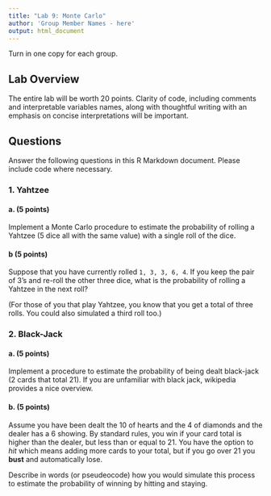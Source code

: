 ```yaml
---
title: "Lab 9: Monte Carlo"
author: 'Group Member Names - here'
output: html_document
---
```

Turn in one copy for each group. 

## Lab Overview

The entire lab will be worth 20 points. Clarity of code, including comments and interpretable variables names, along with thoughtful writing with an emphasis on concise interpretations will be important. 

## Questions
Answer the following questions in this R Markdown document. Please include code where necessary.

### 1. Yahtzee
#### a. (5 points)
Implement a Monte Carlo procedure to estimate the probability of rolling a Yahtzee (5 dice all with the same value) with a single roll of the dice.

#### b (5 points)
Suppose that you have currently rolled `1, 3, 3, 6, 4`. If you keep the pair of 3's and re-roll the other three dice, what is the probability of rolling a Yahtzee in the next roll?

(For those of you that play Yahtzee, you know that you get a total of three rolls. You could also simulated a third roll too.)


### 2. Black-Jack
#### a. (5 points)
Implement a procedure to estimate the probability of being dealt black-jack (2 cards that total 21). If you are unfamiliar with black jack, wikipedia provides a nice overview.


#### b. (5 points)
Assume you have been dealt the 10 of hearts and the 4 of diamonds and the dealer has a 6 showing. By standard rules, you win if your card total is higher than the dealer, but less than or equal to 21. You have the option to *hit* which means adding more cards to your total, but if you go over 21 you **bust** and automatically lose.

Describe in words (or pseudeocode) how you would simulate this process to estimate the probability of winning by hitting and staying.